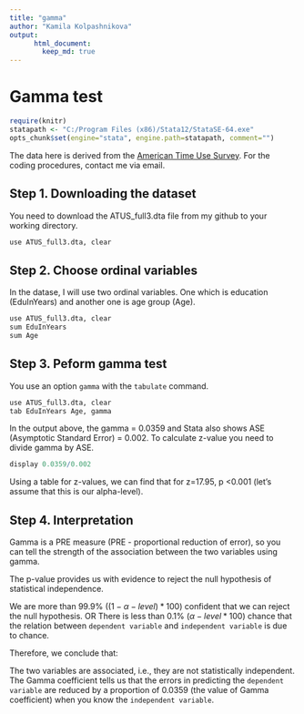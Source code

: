```yaml
---
title: "gamma"
author: "Kamila Kolpashnikova"
output:  
      html_document:  
        keep_md: true 
---
```


# Gamma test


```r
require(knitr)
statapath <- "C:/Program Files (x86)/Stata12/StataSE-64.exe"
opts_chunk$set(engine="stata", engine.path=statapath, comment="")
```

The data here is derived from the [American Time Use Survey](http://www.bls.gov/tus/). For the coding procedures, contact me via email.

## Step 1. Downloading the dataset
You need to download the ATUS_full3.dta file from my github to your working directory.

```r
use ATUS_full3.dta, clear
```



## Step 2. Choose ordinal variables

In the datase, I will use two ordinal variables. One which is education (EduInYears) and another one is age group (Age).

```r
use ATUS_full3.dta, clear
sum EduInYears
sum Age
```

## Step 3. Peform gamma test

You use an option `gamma` with the `tabulate` command.

```r
use ATUS_full3.dta, clear
tab EduInYears Age, gamma
```

In the output above, the gamma = 0.0359 and Stata also shows ASE (Asymptotic Standard Error) = 0.002. To calculate z-value you need to divide gamma by ASE.

```r
display 0.0359/0.002
```

Using a table for z-values, we can find that for z=17.95, p <0.001 (let's assume that this is our alpha-level).

## Step 4. Interpretation

Gamma is a PRE measure (PRE - proportional reduction of error), so you can tell the strength of the association between the two variables using gamma. 

The p-value provides us with evidence to reject the null hypothesis of statistical independence.

We are more than 99.9% ($(1-\alpha-level)*100$) confident that we can reject the null hypothesis. 
OR 
There is less than 0.1% ($\alpha-level*100$) chance that the relation between `dependent variable` and `independent variable` is due to chance.

Therefore, we conclude that:

The two variables are associated, i.e., they are not statistically independent.
The Gamma coefficient tells us that the errors in predicting the `dependent variable` are reduced by a proportion of 0.0359 (the value of Gamma coefficient) when you know the `independent variable`.